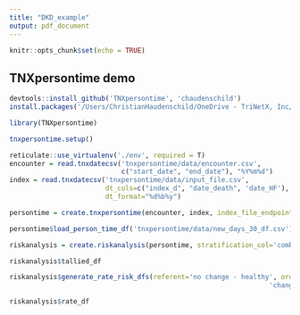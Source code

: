 ```yaml
---
title: "DKD_example"
output: pdf_document
---
```


```r
knitr::opts_chunk$set(echo = TRUE)
```

## TNXpersontime demo

```r
devtools::install_github('TNXpersontime', 'chaudenschild')
install.packages('/Users/ChristianHaudenschild/OneDrive - TriNetX, Inc/TNXpersontime', repos=NULL, type='source')

library(TNXpersontime)
```

```r
tnxpersontime.setup()

reticulate::use_virtualenv('./env', required = T)
encounter = read.tnxdatecsv('tnxpersontime/data/encounter.csv',
                            c("start_date", "end_date"), "%Y%m%d")
index = read.tnxdatecsv('tnxpersontime/data/input_file.csv',
                        dt_cols=c("index_d", "date_death", 'date_HF'),
                        dt_format="%d%b%y")

persontime = create.tnxpersontime(encounter, index, index_file_endpoints = c("date_death", "date_HF"))

persontime$load_person_time_df('tnxpersontime/data/new_days_30_df.csv')

riskanalysis = create.riskanalysis(persontime, stratification_col='combo_v4', outcome_alias = 'date_HF')

riskanalysis$tallied_df

riskanalysis$generate_rate_risk_dfs(referent='no change - healthy', order=c('no change - healthy', 'no change - unhealthy', 'change - increased from unhealthy to unhealthy',
                                                                 'change - increased from unhealthy to healthy', 'change - decreased from unhealthy to unhealthy', 'change - decreased from healthy to unhealthy', ''))

riskanalysis$rate_df
```
